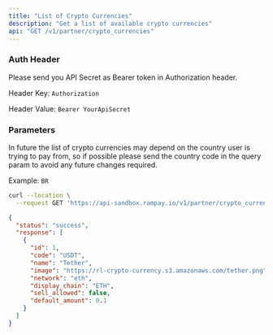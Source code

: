 ```yaml
---
title: "List of Crypto Currencies"
description: "Get a list of available crypto currencies"
api: "GET /v1/partner/crypto_currencies"
---
```


### Auth Header

Please send you API Secret as Bearer token in Authorization header.

Header Key: `Authorization`

Header Value: `Bearer YourApiSecret`
### Parameters

<Param query="countryCode" type="string">

In future the list of crypto currencies may depend on the country user is trying to pay from, so if possible please send the country code in the query param to avoid any future changes required.

Example: `BR`

</Param>

<RequestExample>

```bash Request Example
curl --location \
  --request GET 'https://api-sandbox.rampay.io/v1/partner/crypto_currencies'
```

</RequestExample>

<ResponseExample>

```json Body
{
  "status": "success",
  "response": [
    {
      "id": 1,
      "code": "USDT",
      "name": "Tether",
      "image": "https://rl-crypto-currency.s3.amazonaws.com/tether.png",
      "network": "eth",
      "display_chain": "ETH",
      "sell_allowed": false,
      "default_amount": 0.1
    }
  ]
}
```


</ResponseExample>
